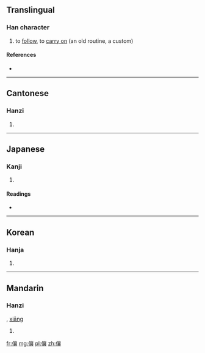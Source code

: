 ==Translingual==

===Han character===
{{Han char|rn=9|rad=人|as=17|sn=19|four=2023<sub>2</sub>|canj=人卜口女 (OYRV)}}
#to [[follow]], to [[carry on]] (an old routine, a custom)

====References====
* {{Han ref|kx=0121.270|dkj=01297|dj=0256.130|hdz=10237.120|uh=5134|ud=20788|bh=F1EB|bd=61931}}

----

==Cantonese==

===Hanzi===
{{yue-hanzi|jyut=|y=yeung4}}

# {{defn|lang=yue|sort=人17}}

----

==Japanese==

===Kanji===
{{ja-kanji|grade=|rs=人17}}

# {{defn|lang=ja|sort=人17}}

====Readings====
* {{ja-readings|on=[[しょう]] (shō), [[そう]] (sō)|kun=[[よる]] (yoru), [[さまよう]] (samayou)}}

----

==Korean==

===Hanja===
{{ko-hanja|hangeul=상|rv=sang|mr=sang}}

# {{defn|lang=ko|sort=人17}}

----

==Mandarin==

===Hanzi===
{{cmn-hanzi|pin=[[ráng]] ([[rang2]])|wg=jang<sup>2</sup>}}, [[xiāng]]
# {{defn|lang=cmn|sort=人17}}

[[fr:儴]]
[[mg:儴]]
[[pl:儴]]
[[zh:儴]]